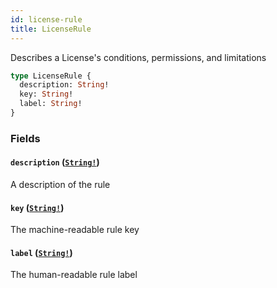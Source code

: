 ```yaml
---
id: license-rule
title: LicenseRule
---
```


Describes a License's conditions, permissions, and limitations

```graphql
type LicenseRule {
  description: String!
  key: String!
  label: String!
}
```

### Fields

#### `description` ([`String!`](/docs/api/scalars/string))

A description of the rule

#### `key` ([`String!`](/docs/api/scalars/string))

The machine-readable rule key

#### `label` ([`String!`](/docs/api/scalars/string))

The human-readable rule label
